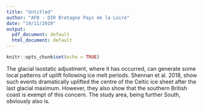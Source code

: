 ```yaml
---
title: "Untitled"
author: "AFB - DIR Bretagne Pays de la Loire"
date: "19/11/2019"
output:
  pdf_document: default
  html_document: default
---
```


```r
knitr::opts_chunk$set(echo = TRUE)
```

The glacial isostatic adjustment, where it has occurred, can generate some local patterns of uplift following ice melt periods. Shennan et al. 2018, show such events dramatically uplifted the centre of the Celtic ice sheet after the last glacial maximum. However, they also show that the southern British coast is exempt of this concern. The study area, being further South, obviously also is.

